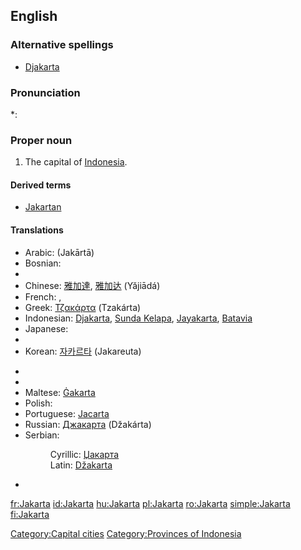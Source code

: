 {{wikipedia}}
==English==

===Alternative spellings===
* [[Djakarta]]

===Pronunciation===
*: {{rhymes|ɑː(r)tə}}

===Proper noun===
{{en-proper noun}}

# The capital of [[Indonesia]].

====Derived terms====
* [[Jakartan]]

====Translations====
{{trans-top|capital of Indonesia}}
* Arabic: {{Arab|[[جاكرتا]]}} (Jakārtā) {{f}}
* Bosnian: {{t-|bs|Džakarta|f}}
* {{trreq|Burmese}}
* Chinese: [[雅加達]], [[雅加达]] (Yăjiādá)
* French: {{t+|fr|Jakarta}}, {{t-|fr|Djakarta}}
* Greek: [[Τζακάρτα]] (Tzakárta)
* Indonesian: [[Djakarta]], [[Sunda Kelapa]], [[Jayakarta]], [[Batavia]]
* Japanese: {{t-|ja|ジャカルタ|tr=Jakaruta|sc=Jpan}}
* {{trreq|Khmer}}
* Korean: [[자카르타]] (Jakareuta)
{{trans-mid}}
* {{trreq|Lao}}
* {{trreq|Malay}}
* Maltese: [[Ġakarta]]
* Polish: {{t+|pl|Dżakarta|f}}
* Portuguese: [[Jacarta]] {{f}}
* Russian: [[Джакарта]] (Džakárta) {{f}}
* Serbian:
*: Cyrillic: [[Џакарта#Serbian|Џакарта]] {{f}}
*: Latin: [[Džakarta#Serbian|Džakarta]] {{f}}
* {{trreq|Vietnamese}}
{{trans-bottom}}

[[Category:Capital cities]]
[[Category:Provinces of Indonesia]]

[[fr:Jakarta]]
[[id:Jakarta]]
[[hu:Jakarta]]
[[pl:Jakarta]]
[[ro:Jakarta]]
[[simple:Jakarta]]
[[fi:Jakarta]]